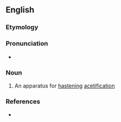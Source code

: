 {{also|acétifier}}
==English==

===Etymology===
{{suffix|en|acetify|er|id2=agent noun}}

===Pronunciation===
* {{IPA|en|/əˈsiːtɪˌfaɪə(ɹ)/}}

===Noun===
{{en-noun}}

# An apparatus for [[hastening]] [[acetification]]

===References===
* {{R:Knight AMD}}